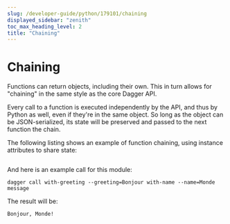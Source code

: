 ```yaml
---
slug: /developer-guide/python/179101/chaining
displayed_sidebar: "zenith"
toc_max_heading_level: 2
title: "Chaining"
---
```



# Chaining


Functions can return objects, including their own. This in turn allows for "chaining"
in the same style as the core Dagger API.

Every call to a function is executed independently by the API, and thus by Python
as well, even if they're in the same object. So long as the object can be
JSON-serialized, its state will be preserved and passed to the next function the
chain.

The following listing shows an example of function chaining, using instance
attributes to share state:

```python file=./snippets/chaining/main.py
```

And here is an example call for this module:

```shell
dagger call with-greeting --greeting=Bonjour with-name --name=Monde message
```

The result will be:

```shell
Bonjour, Monde!
```
